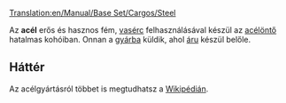 [[Translation:en/Manual/Base Set/Cargos/Steel]]

{{hu/Manual/Base Set/Cargos/Rakomány|név=Acél
|kép=en/Manual/Base Set/Cargos/Steel.png
|termeli=[[hu/Manual/Base Set/Industries/Acélöntő|Acélöntő]]
|fogadja=[[hu/Manual/Base Set/Industries/Gyár|gyár]]
}}

Az '''acél''' erős és hasznos fém, [[hu/Manual/Base Set/Cargos/Vasérc|vasérc]] felhasználásával készül az [[hu/Manual/Base Set/Industries/Acélöntő|acélöntő]] hatalmas kohóiban. Onnan a [[hu/Manual/Base Set/Industries/Gyár|gyárba]] küldik, ahol [[hu/Manual/Base Set/Cargos/Áru|áru]] készül belőle.

==Háttér==
Az acélgyártásról többet is megtudhatsz a [http://hu.wikipedia.org/wiki/Acél Wikipédián].

{{hu/Manual/Base Set/Cargos/Navbox Rakomány}}